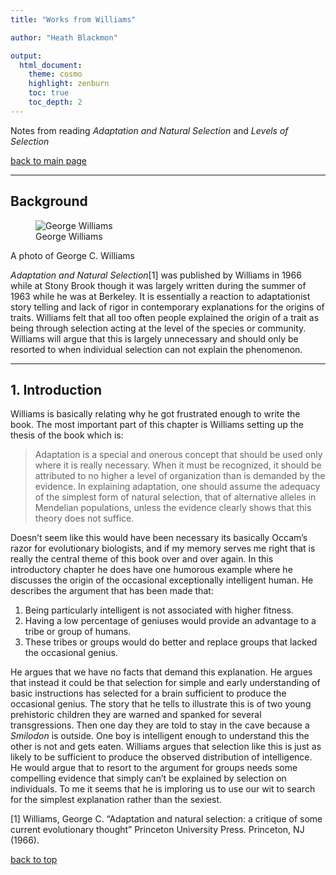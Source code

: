 ```yaml
---
title: "Works from Williams"

author: "Heath Blackmon"

output: 
  html_document:
    theme: cosmo
    highlight: zenburn
    toc: true
    toc_depth: 2
---
```

Notes from reading *Adaptation and Natural Selection* and *Levels of Selection*
    <!---“cerulean”, “journal”, “flatly”, “readable”, “spacelab”, “united”, “cosmo”--->

[back to main page](http://coleoguy.github.io/index.html)

____
## Background

![George Williams](../reading.group/williams.png)

A photo of George C. Williams

*Adaptation and Natural Selection*[1] was published by Williams in 1966 while at Stony Brook though it was largely written during the summer of 1963 while he was at Berkeley.  It is essentially a reaction to adaptationist story telling and lack of rigor in contemporary explanations for the origins of traits. Williams felt that all too often people explained the origin of a trait as being through selection acting at the level of the species or community.  Williams will argue that this is largely unnecessary and should only be resorted to when individual selection can not explain the phenomenon.

____
## 1. Introduction

Williams is basically relating why he got frustrated enough to write the book.  The most important part of this chapter is Williams setting up the thesis of the book which is:

> Adaptation is a special and onerous concept that should be used only where it is really necessary. When it must be recognized, it should be attributed to no higher a level of organization than is demanded by the evidence. In explaining adaptation, one should assume the adequacy of the simplest form of natural selection, that of alternative alleles in Mendelian populations, unless the evidence clearly shows that this theory does not suffice.

Doesn't seem like this would have been necessary its basically Occam's razor for evolutionary biologists, and if my memory serves me right that is really the central theme of this book over and over again.  In this introductory chapter he does have one humorous example where he discusses the origin of the occasional exceptionally intelligent human.  He describes the argument that has been made that:  

1. Being particularly intelligent is not associated with higher fitness. 
2. Having a low percentage of geniuses would provide an advantage to a tribe or group of humans.  
3. These tribes or groups would do better and replace groups that lacked the occasional genius.  

He argues that we have no facts that demand this explanation.  He argues that instead it could be that selection for simple and early understanding of basic instructions has selected for a brain sufficient to produce the occasional genius.  The story that he tells to illustrate this is of two young prehistoric children they are warned and spanked for several transgressions.  Then one day they are told to stay in the cave because a *Smilodon* is outside.  One boy is intelligent enough to understand this the other is not and gets eaten.  Williams argues that selection like this is just as likely to be sufficient to produce the observed distribution of intelligence.  He would argue that to resort to the argument for groups needs some compelling evidence that simply can't be explained by selection on individuals.  To me it seems that he is imploring us to use our wit to search for the simplest explanation rather than the sexiest.

[1] Williams, George C. "Adaptation and natural selection: a critique of some current evolutionary thought" Princeton University Press. Princeton, NJ (1966).

[back to top](#TOC)

